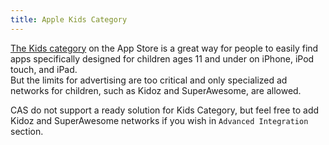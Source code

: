 ```yaml
---
title: Apple Kids Category
---
```


[The Kids category](https://developer.apple.com/app-store/kids-apps/) on the App Store is a great way for people to easily find apps specifically designed for children ages 11 and under on iPhone, iPod touch, and iPad.  
But the limits for advertising are too critical and only specialized ad networks for children, such as Kidoz and SuperAwesome, are allowed.  

CAS do not support a ready solution for Kids Category, but feel free to add Kidoz and SuperAwesome networks if you wish in `Advanced Integration` section.
